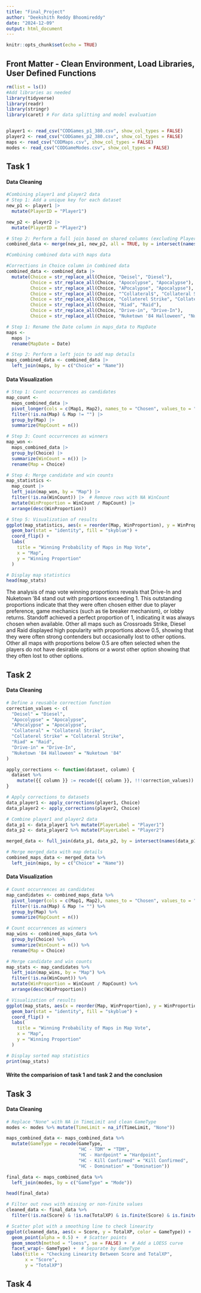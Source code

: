 ```yaml
---
title: "Final_Project"
author: "Deekshith Reddy Bhoomireddy"
date: "2024-12-09"
output: html_document
---
```


```r
knitr::opts_chunk$set(echo = TRUE)
```


## Front Matter - Clean Environment, Load Libraries, User Defined Functions

```r
rm(list = ls())
#Add libraries as needed
library(tidyverse)
library(readr)
library(stringr)
library(caret) # For data splitting and model evaluation


player1 <- read_csv("CODGames_p1_380.csv", show_col_types = FALSE)
player2 <- read_csv("CODGames_p2_380.csv", show_col_types = FALSE)
maps <- read_csv("CODMaps.csv", show_col_types = FALSE)
modes <- read_csv("CODGameModes.csv", show_col_types = FALSE)
```

## Task 1
#### Data Cleaning

```r
#Combining player1 and player2 data
# Step 1: Add a unique key for each dataset
new_p1 <- player1 |>
  mutate(PlayerID = "Player1")

new_p2 <- player2 |>
  mutate(PlayerID = "Player2")

# Step 2: Perform a full join based on shared columns (excluding PlayerID)
combined_data <- merge(new_p1, new_p2, all = TRUE, by = intersect(names(new_p1), names(new_p2)))
```


```r
#Combining combined data with maps data

#Corrections in Choice column in Combined data
combined_data <- combined_data |>
  mutate(Choice = str_replace_all(Choice, "Deisel", "Diesel"),
         Choice = str_replace_all(Choice, "Apocolypse", "Apocalypse"),
         Choice = str_replace_all(Choice, "APocalypse", "Apocalypse"),
         Choice = str_replace_all(Choice, "^Collateral$", "Collateral Strike"),
         Choice = str_replace_all(Choice, "Collaterel Strike", "Collateral Strike"),
         Choice = str_replace_all(Choice, "Riad", "Raid"),
         Choice = str_replace_all(Choice, "Drive-in", "Drive-In"),
         Choice = str_replace_all(Choice, "Nuketown '84 Halloween", "Nuketown '84"))

# Step 1: Rename the Date column in maps_data to MapDate
maps <- 
  maps |>
  rename(MapDate = Date)

# Step 2: Perform a left join to add map details
maps_combined_data <- combined_data |>
  left_join(maps, by = c("Choice" = "Name"))
```



#### Data Visualization
```r

# Step 1: Count occurrences as candidates
map_count <- 
  maps_combined_data |>
  pivot_longer(cols = c(Map1, Map2), names_to = "Chosen", values_to = "Map") |>
  filter(!is.na(Map) & Map != "") |> 
  group_by(Map) |>
  summarize(MapCount = n())

# Step 3: Count occurrences as winners
map_won <- 
  maps_combined_data |>
  group_by(Choice) |>
  summarize(WinCount = n()) |>
  rename(Map = Choice)

# Step 4: Merge candidate and win counts
map_statistics <- 
  map_count |>
  left_join(map_won, by = "Map") |>
  filter(!is.na(WinCount)) |>  # Remove rows with NA WinCount
  mutate(WinProportion = WinCount / MapCount) |>
  arrange(desc(WinProportion))

# Step 5: Visualization of results
ggplot(map_statistics, aes(x = reorder(Map, WinProportion), y = WinProportion)) +
  geom_bar(stat = "identity", fill = "skyblue") +
  coord_flip() +
  labs(
    title = "Winning Probability of Maps in Map Vote",
    x = "Map",
    y = "Winning Proportion"
  )

# Display map statistics
head(map_stats)
```
The analysis of map vote winning proportions reveals that Drive-In and Nuketown '84 stand out with proportions exceeding 1. This outstanding proportions indicate that they were often chosen either due to player preference, game mechanics (such as tie breaker mechanism), or lobby returns. Standoff achieved a perfect proportion of 1, indicating it was always chosen when available. Other all maps such as Crossroads Strike, Diesel and Raid displayed high popularity with proportions above 0.5, showing that they were often strong contenders but occasionally lost to other options. Other all maps with proportions below 0.5 are often selected when the players do not have desirable options or a worst other option showing that they often lost to other options.




## Task 2
#### Data Cleaning
```r
# Define a reusable correction function
correction_values <- c(
  "Deisel" = "Diesel",
  "Apocolypse" = "Apocalypse",
  "APocalypse" = "Apocalypse",
  "Collateral" = "Collateral Strike",
  "Collaterel Strike" = "Collateral Strike",
  "Riad" = "Raid",
  "Drive-in" = "Drive-In",
  "Nuketown '84 Halloween" = "Nuketown '84"
)

apply_corrections <- function(dataset, column) {
  dataset %>%
    mutate({{ column }} := recode({{ column }}, !!!correction_values))
}

# Apply corrections to datasets
data_player1 <- apply_corrections(player1, Choice)
data_player2 <- apply_corrections(player2, Choice)
```


```r
# Combine player1 and player2 data
data_p1 <- data_player1 %>% mutate(PlayerLabel = "Player1")
data_p2 <- data_player2 %>% mutate(PlayerLabel = "Player2")

merged_data <- full_join(data_p1, data_p2, by = intersect(names(data_p1), names(data_p2)))

# Merge merged_data with map details
combined_maps_data <- merged_data %>%
  left_join(maps, by = c("Choice" = "Name"))
```


#### Data Visualization

```r
# Count occurrences as candidates
map_candidates <- combined_maps_data %>%
  pivot_longer(cols = c(Map1, Map2), names_to = "Chosen", values_to = "Map") %>%
  filter(!is.na(Map) & Map != "") %>%
  group_by(Map) %>%
  summarize(MapCount = n())

# Count occurrences as winners
map_wins <- combined_maps_data %>%
  group_by(Choice) %>%
  summarize(WinCount = n()) %>%
  rename(Map = Choice)

# Merge candidate and win counts
map_stats <- map_candidates %>%
  left_join(map_wins, by = "Map") %>%
  filter(!is.na(WinCount)) %>%
  mutate(WinProportion = WinCount / MapCount) %>%
  arrange(desc(WinProportion))

# Visualization of results
ggplot(map_stats, aes(x = reorder(Map, WinProportion), y = WinProportion)) +
  geom_bar(stat = "identity", fill = "skyblue") +
  coord_flip() +
  labs(
    title = "Winning Probability of Maps in Map Vote",
    x = "Map",
    y = "Winning Proportion"
  )

# Display sorted map statistics
print(map_stats)
```

#### Write the comparision of task 1 and task 2 and the conclusion




## Task 3

#### Data Cleaning
```r
# Replace "None" with NA in TimeLimit and clean GameType
modes <- modes %>% mutate(TimeLimit = na_if(TimeLimit, "None"))

maps_combined_data <- maps_combined_data %>%
  mutate(GameType = recode(GameType,
                           "HC - TDM" = "TDM",
                           "HC - Hardpoint" = "Hardpoint",
                           "HC - Kill Confirmed" = "Kill Confirmed",
                           "HC - Domination" = "Domination"))

final_data <- maps_combined_data %>%
  left_join(modes, by = c("GameType" = "Mode"))

head(final_data)
```


```r
# Filter out rows with missing or non-finite values
cleaned_data <- final_data %>%
  filter(!is.na(Score) & !is.na(TotalXP) & is.finite(Score) & is.finite(TotalXP))

# Scatter plot with a smoothing line to check linearity
ggplot(cleaned_data, aes(x = Score, y = TotalXP, color = GameType)) +
  geom_point(alpha = 0.5) +  # Scatter points
  geom_smooth(method = "loess", se = FALSE) +  # Add a LOESS curve
  facet_wrap(~ GameType) +  # Separate by GameType
  labs(title = "Checking Linearity Between Score and TotalXP",
       x = "Score",
       y = "TotalXP")
```









## Task 4

